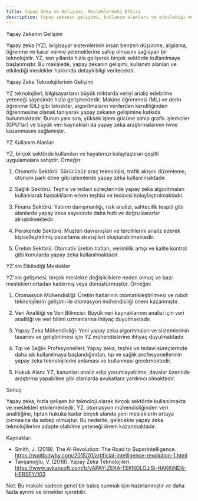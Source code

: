```yaml
---
title: Yapay Zeka ve Gelişimi: Mesleklerdeki Etkisi
description: Yapay zekanın gelişimi, kullanım alanları ve etkilediği meslekler hakkında detaylı bilgi.
---
```


Yapay Zekanın Gelişimi

Yapay zeka (YZ), bilgisayar sistemlerinin insan benzeri düşünme, algılama, öğrenme ve karar verme yeteneklerine sahip olmasını sağlayan bir teknolojidir. YZ, son yıllarda hızla gelişerek birçok sektörde kullanılmaya başlanmıştır. Bu makalede, yapay zekanın gelişimi, kullanım alanları ve etkilediği meslekler hakkında detaylı bilgi verilecektir.

Yapay Zeka Teknolojilerinin Gelişimi

YZ teknolojileri, bilgisayarların büyük miktarda veriyi analiz edebilme yeteneği sayesinde hızla gelişmektedir. Makine öğrenmesi (ML) ve derin öğrenme (DL) gibi teknikler, algoritmaların verilerden kendiliğinden öğrenmesine olanak tanıyarak yapay zekanın gelişimine katkıda bulunmaktadır. Bunun yanı sıra, yüksek işlem gücüne sahip grafik işlemciler (GPU'lar) ve büyük veri kaynakları da yapay zeka araştırmalarının ivme kazanmasını sağlamıştır.

YZ Kullanım Alanları

YZ, birçok sektörde kullanılan ve hayatımızı kolaylaştıran çeşitli uygulamalara sahiptir. Örneğin:

1. Otomotiv Sektörü: Sürücüsüz araç teknolojisi, trafik akışını düzenleme, otonom park etme gibi işlemlerde yapay zeka kullanılmaktadır.

2. Sağlık Sektörü: Teşhis ve tedavi süreçlerinde yapay zeka algoritmaları kullanılarak hastalıkların erken teşhisi ve tedavisi kolaylaştırılmaktadır.

3. Finans Sektörü: Yatırım danışmanlığı, risk analizi, sahtecilik tespiti gibi alanlarda yapay zeka sayesinde daha hızlı ve doğru kararlar alınabilmektedir.

4. Perakende Sektörü: Müşteri davranışları ve tercihlerini analiz ederek kişiselleştirilmiş pazarlama stratejileri oluşturabilmektedir.

5. Üretim Sektörü: Otomatik üretim hatları, verimlilik artışı ve kalite kontrol gibi konularda yapay zeka kullanılmaktadır.

YZ'nin Etkilediği Meslekler

YZ'nin gelişmesi, birçok meslekte değişikliklere neden olmuş ve bazı meslekleri ortadan kaldırmış veya dönüştürmüştür. Örneğin:

1. Otomasyon Mühendisliği: Üretim hatlarının otomatikleştirilmesi ve robot teknolojilerin gelişimi ile otomasyon mühendisliği önem kazanmıştır.

2. Veri Analitiği ve Veri Bilimcisi: Büyük veri kaynaklarının analizi için veri analitiği ve veri bilimi uzmanlarına ihtiyaç duyulmaktadır.

3. Yapay Zeka Mühendisliği: Yeni yapay zeka algoritmaları ve sistemlerinin tasarımı ve geliştirilmesi için YZ mühendislerine ihtiyaç duyulmaktadır.

4. Tıp ve Sağlık Profesyonelleri: Yapay zeka, teşhis ve tedavi süreçlerinde daha sık kullanılmaya başlandığından, tıp ve sağlık profesyonellerinin yapay zeka teknolojilerini anlaması ve kullanması gerekmektedir.

5. Hukuk Alanı: YZ, kanunları analiz edip yorumlayabilme, davalar üzerinde araştırma yapabilme gibi alanlarda avukatlara yardımcı olmaktadır.

Sonuç

Yapay zeka, hızla gelişen bir teknoloji olarak birçok sektörde kullanılmakta ve meslekleri etkilemektedir. YZ, otomasyon mühendisliğinden veri analitiğine, tıptan hukuka kadar birçok alanda yeni mesleklerin ortaya çıkmasına da sebep olmuştur. Bu nedenle, gelecekte yapay zeka teknolojilerine adapte olabilme yeteneği önem kazanmaktadır.

Kaynaklar:
- Smith, J. (2019). The AI Revolution: The Road to Superintelligence. https://waitbutwhy.com/2015/01/artificial-intelligence-revolution-1.html
- Tavşanoğlu, V. (2018). Yapay Zeka Teknolojileri. https://www.aykansoft.com/tr/yAPAY-ZEKA-TEKNOLOJiSi-HAKKiNDA-HERSEY/103

Not: Bu makale sadece genel bir bakış sunmak için hazırlanmıştır ve daha fazla ayrıntı ve örnekler içerebilir.